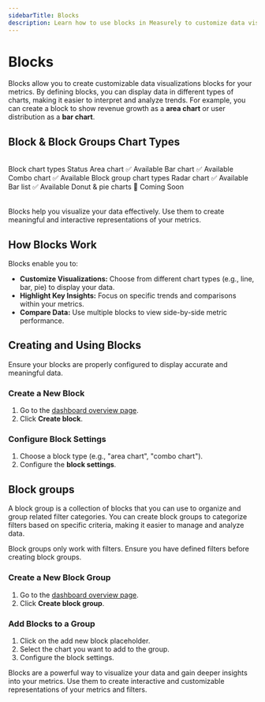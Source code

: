 ```yaml
---
sidebarTitle: Blocks
description: Learn how to use blocks in Measurely to customize data visualizations and gain deeper insights into your metrics.
---
```



# Blocks

Blocks allow you to create customizable data visualizations blocks for your metrics. By defining blocks, you can display data in different types of charts, making it easier to interpret and analyze trends. For example, you can create a block to show revenue growth as a **area chart** or user distribution as a **bar chart**.

## Block & Block Groups Chart Types

<br />
<Table>
  <thead>
    <Table.Tr>
      <Table.Th>Block chart types</Table.Th>
      <Table.Th>Status</Table.Th>
    </Table.Tr>
  </thead>
  <tbody>
    <Table.Tr>
      <Table.Td>Area chart</Table.Td>
      <Table.Td>✅ Available</Table.Td>
    </Table.Tr>
    <Table.Tr>
      <Table.Td>Bar chart</Table.Td>
      <Table.Td>✅ Available</Table.Td>
    </Table.Tr>
    <Table.Tr>
      <Table.Td>Combo chart</Table.Td>
      <Table.Td>✅ Available</Table.Td>
    </Table.Tr>
  </tbody>
  <thead>
    <Table.Tr>
      <Table.Th>Block group chart types</Table.Th>
      <Table.Th></Table.Th>
    </Table.Tr>
  </thead>
  <tbody>
    <Table.Tr>
      <Table.Td>Radar chart</Table.Td>
      <Table.Td>✅ Available</Table.Td>
    </Table.Tr>
    <Table.Tr>
      <Table.Td>Bar list</Table.Td>
      <Table.Td>✅ Available</Table.Td>
    </Table.Tr>
    <Table.Tr>
      <Table.Td>Donut & pie charts</Table.Td>
      <Table.Td>🚧 Coming Soon</Table.Td>
    </Table.Tr>
  </tbody>
</Table>

<Callout type="info">
  Blocks help you visualize your data effectively. Use them to create meaningful
  and interactive representations of your metrics.
</Callout>

## How Blocks Work

Blocks enable you to:

- **Customize Visualizations:** Choose from different chart types (e.g., line, bar, pie) to display your data.
- **Highlight Key Insights:** Focus on specific trends and comparisons within your metrics.
- **Compare Data:** Use multiple blocks to view side-by-side metric performance.

## Creating and Using Blocks

<Callout type="warning">
  Ensure your blocks are properly configured to display accurate and meaningful
  data.
</Callout>

<Steps>

### Create a New Block

1. Go to the [dashboard overview page](https://app.measurely.dev/).
2. Click **Create block**.

### Configure Block Settings

1. Choose a block type (e.g., "area chart", "combo chart").
2. Configure the **block settings**.

</Steps>

## Block groups

A block group is a collection of blocks that you can use to organize and group related filter categories. You can create block groups to categorize filters based on specific criteria, making it easier to manage and analyze data.

<Callout type="warning">
  Block groups only work with filters. Ensure you have defined filters before
  creating block groups.
</Callout>

<Steps>

### Create a New Block Group

1. Go to the [dashboard overview page](https://app.measurely.dev/).
2. Click **Create block group**.

### Add Blocks to a Group

1. Click on the add new block placeholder.
2. Select the chart you want to add to the group.
3. Configure the block settings.

</Steps>

Blocks are a powerful way to visualize your data and gain deeper insights into your metrics. Use them to create interactive and customizable representations of your metrics and filters.
